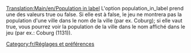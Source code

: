 [[Translation:Main/en/Population in label]]
{{en/-}}
L'option population_in_label prend une des valeurs true ou false.
Si elle est à false, le jeu ne montrera pas la population d'une ville dans le nom de la ville (par ex. Coburg); si elle vaut true, vous pourrez voir la population de la ville dans le nom affiché dans le jeu (par ex.: Coburg (1131)).

[[Category:fr/Réglages et préférences]]